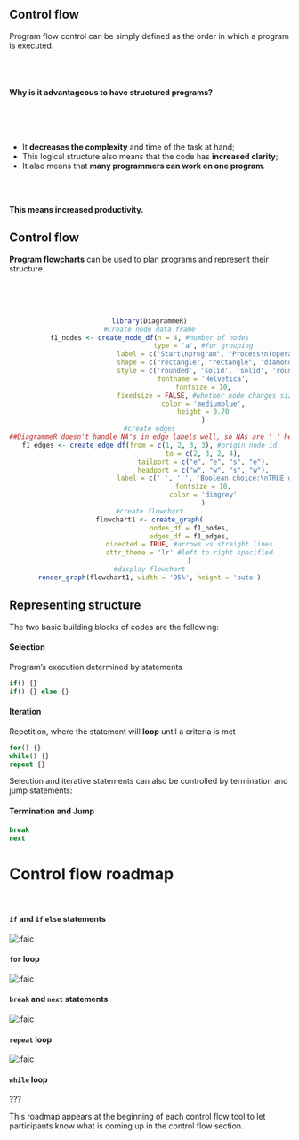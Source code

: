 ## Control flow

Program flow control can be simply defined as the order in which a program is executed.

<br>
<br>


#### Why is it advantageous to have structured programs?
<br>

<br>

- It **decreases the complexity** and time of the task at hand;
- This logical structure also means that the code has **increased clarity**;
- It also means that **many programmers can work on one program**.

<br>
<br>

**This means increased productivity.**

## Control flow

**Program flowcharts** can be used to plan programs and represent their structure.

<br>
<br>
<br>

<center>

```r
library(DiagrammeR)
#Create node data frame
f1_nodes <- create_node_df(n = 4, #number of nodes
                           type = 'a', #for grouping
                           label = c("Start\nprogram", "Process\n(operations carried out\ne.g. data manipulation)", "Decision", "End\nprogram"), #words inside node
                           shape = c("rectangle", "rectangle", 'diamond', 'rectangle'), #shape of node
                           style = c('rounded', 'solid', 'solid', 'rounded'), #line style around nodes
                           fontname = 'Helvetica',
                           fontsize = 10,
                           fixedsize = FALSE, #whether node changes size based on label or is fixed
                           color = 'mediumblue',
                           height = 0.70
                           )
#create edges
##DiagrammeR doesn't handle NA's in edge labels well, so NAs are ' ' here.
f1_edges <- create_edge_df(from = c(1, 2, 3, 3), #origin node id
                           to = c(2, 3, 2, 4),
                           tailport = c("e", "e", "s", "e"),
                           headport = c("w", "w", "s", "w"),
                           label = c(' ', ' ', 'Boolean choice:\nTRUE or FALSE', ' '), #for text on edge
                           fontsize = 10,
                           color = 'dimgrey'
                           )
#create flowchart
flowchart1 <- create_graph(
                    nodes_df = f1_nodes,
                    edges_df = f1_edges,
                    directed = TRUE, #arrows vs straight lines
                    attr_theme = 'lr' #left to right specified
                    )
#display flowchart
render_graph(flowchart1, width = '95%', height = 'auto')
```
</center>


## Representing structure

The two basic building blocks of codes are the following:


#### Selection

Program's execution determined by statements

```r
if() {}
if() {} else {}
```


#### Iteration

Repetition, where the statement will **loop** until a criteria is met

```r
for() {}
while() {}
repeat {}
```


Selection and iterative statements can also be controlled by termination and jump statements:

#### Termination and Jump

```r
break
next
```


# Control flow roadmap

<br>


#### **`if` and `if` `else` statements** <br>

![:faic](arrow-down) <br>

#### **`for` loop** <br>

![:faic](arrow-down) <br>

#### **`break` and `next` statements** <br>

![:faic](arrow-down) <br>

#### **`repeat` loop** <br>

![:faic](arrow-down) <br>

#### **`while` loop**

???

This roadmap appears at the beginning of each control flow tool to let participants know what is coming up in the control flow section.